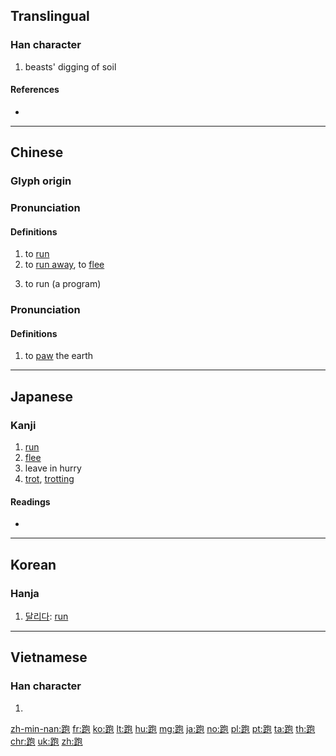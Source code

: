 {{character info/new}}
==Translingual==

===Han character===
{{Han char|rn=157|rad=足|as=05|sn=12|four=67112|canj=RMPRU|ids=⿰𧾷包}}

# beasts' digging of soil

====References====
* {{Han ref|kx=1223.230|dkj=37461|dj=1695.120|hdz=63697.120|uh=8DD1|ud=36305|bh=B65D|bd=46685}}

----

==Chinese==
{{zh-forms}}

===Glyph origin===
{{Han etym}}

===Pronunciation===
{{zh-pron
|m=pǎo
|ma=y
|c=paau2
|h=pfs=phâu
|mn=pháu
|w=3bau
|mc=y
|oc=y
|cat=v
}}

====Definitions====
{{zh-hanzi}}

# to [[run]]
# to [[run away]], to [[flee]]
# {{lb|zh|computing|colloquial}} to run (a program)

===Pronunciation===
{{zh-pron
|m=páo
|ma=y
|c=paau4
|cat=v
}}

====Definitions====
{{zh-hanzi}}

# to [[paw]] the earth

{{zh-cat|Beginning}}

----

==Japanese==

===Kanji===
{{ja-kanji|grade=|rs=足05}}

# [[run]]
# [[flee]]
# leave in hurry
# [[trot]], [[trotting]]

====Readings====
* {{ja-readings|on=[[ほう]] (hō), [[びょう]] (byō), [[はく]] (haku)|kun=[[だく]] (daku), [[あがく|あが.く]] (aga.ku)|nanori=}}

----

==Korean==

===Hanja===
{{ko-hanja|hangeul=포|eumhun=|mr=p'o|y=pho}}

# [[달리다]]: [[run]]

----

==Vietnamese==

===Han character===
{{vi-hantu|[[bão]], [[bào]]|rs=足05}}

# {{defn|lang=vi|sort=足05}}

[[zh-min-nan:跑]]
[[fr:跑]]
[[ko:跑]]
[[lt:跑]]
[[hu:跑]]
[[mg:跑]]
[[ja:跑]]
[[no:跑]]
[[pl:跑]]
[[pt:跑]]
[[ta:跑]]
[[th:跑]]
[[chr:跑]]
[[uk:跑]]
[[zh:跑]]
